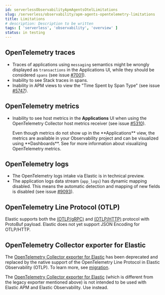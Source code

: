 ```yaml
---
id: serverlessObservabilityApmAgentsOtelLimitations
slug: /serverless/observability/apm-agents-opentelemetry-limitations
title: Limitations
# description: Description to be written
tags: [ 'serverless', 'observability', 'overview' ]
status: in testing
---
```




<Testing />

<div id="open-telemetry-known-limitations"></div>

<div id="open-telemetry-traces-limitations"></div>

## OpenTelemetry traces

* Traces of applications using `messaging` semantics might be wrongly displayed as `transactions` in the Applications UI, while they should be considered `spans` (see issue [#7001](https://github.com/elastic/apm-server/issues/7001)).
* Inability to see Stack traces in spans.
* Inability in APM views to view the "Time Spent by Span Type"  (see issue [#5747](https://github.com/elastic/apm-server/issues/5747)).

<div id="open-telemetry-metrics-limitations"></div>

## OpenTelemetry metrics

* Inability to see host metrics in the **Applications** UI when using the OpenTelemetry Collector host metrics receiver (see issue [#5310](https://github.com/elastic/apm-server/issues/5310)).

    <DocCallOut title="Note">
        Even though metrics do not show up in the **Applications** view,
        the metrics are available in your Observability project and can be visualized using **Dashboards**.
        See <DocLink id="serverlessObservabilityApmAgentsOtelCollectMetrics" /> for more information about visualizing OpenTelemetry metrics.
    </DocCallOut>

<div id="open-telemetry-logs-intake"></div>

## OpenTelemetry logs

* <DocBadge template="technical preview" />  The OpenTelemetry logs intake via Elastic is in technical preview.
* The application logs data stream (`app_logs`) has dynamic mapping disabled. This means the automatic detection and mapping of new fields is disabled (see issue [#9093](https://github.com/elastic/apm-server/issues/9093)).

<div id="open-telemetry-otlp-limitations"></div>

## OpenTelemetry Line Protocol (OTLP)

Elastic supports both the
[(OTLP/gRPC)](https://github.com/open-telemetry/opentelemetry-specification/blob/main/specification/protocol/otlp.md#otlpgrpc) and
[(OTLP/HTTP)](https://github.com/open-telemetry/opentelemetry-specification/blob/main/specification/protocol/otlp.md#otlphttp) protocol
with ProtoBuf payload. Elastic does not yet support JSON Encoding for OTLP/HTTP.

<div id="open-telemetry-collector-exporter"></div>

## OpenTelemetry Collector exporter for Elastic

The [OpenTelemetry Collector exporter for Elastic](https://github.com/open-telemetry/opentelemetry-collector-contrib/tree/main/exporter/elasticsearchexporter#legacy-opentelemetry-collector-exporter-for-elastic)
has been deprecated and replaced by the native support of the OpenTelemetry Line Protocol in Elastic Observability (OTLP). To learn more, see [migration](https://github.com/open-telemetry/opentelemetry-collector-contrib/tree/main/exporter/elasticsearchexporter#migration).

The [OpenTelemetry Collector exporter for Elastic](https://github.com/open-telemetry/opentelemetry-collector-contrib/tree/main/exporter/elasticsearchexporter)
(which is different from the legacy exporter mentioned above) is not intended to be used with Elastic APM and Elastic Observability. Use <DocLink id="http://localhost:3008/serverless/observability/apm-agents-opentelemetry-opentelemetry-native-support" text="Elastic's native OTLP support" /> instead.

<Feedback slug="/serverless/observability/apm-agents-opentelemetry-limitations" filepath="docs/apm-agents/apm-agents-opentelemetry-limitations.mdx" />
